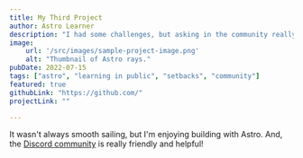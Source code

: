 ```yaml
---
title: My Third Project
author: Astro Learner
description: "I had some challenges, but asking in the community really helped!"
image:
    url: '/src/images/sample-project-image.png'
    alt: "Thumbnail of Astro rays."
pubDate: 2022-07-15
tags: ["astro", "learning in public", "setbacks", "community"]
featured: true
githubLink: "https://github.com/"
projectLink: ""

---
```

It wasn't always smooth sailing, but I'm enjoying building with Astro. And, the [Discord community](https://astro.build/chat) is really friendly and helpful!